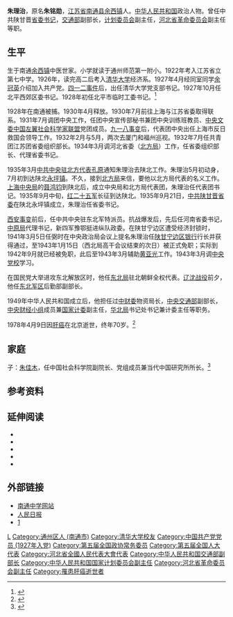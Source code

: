 {{Infobox person
| 姓名     = 朱理治
| 性别     = 男
| 图像     = 
| 出生日期 = 1907年7月25日
| 出生地点 = {{大清}}[[江苏省|江苏省]][[南通县|南通县]][[余西镇|余西镇]]
| 逝世日期 = {{Dda|1978|4|9|1907|7|25}}
| 逝世地点 = {{CHN-1949}}[[北京市|北京市]]
| 民族     = [[汉族|汉族]]
| 政党     = {{中国共产党}}
| 职业     = [[政治人物|政治人物]]
| 子女     = [[朱佳木|朱佳木]]
}}
'''朱理治'''{{BD|1907年|7月25日|1978年|4月9日|catIdx=Zhu}}，原名'''朱铭勋'''，[[江苏省|江苏省]][[南通县|南通县]][[余西镇|余西镇]]人。[[中华人民共和国|中华人民共和国]]政治人物。曾任中共陕甘晋[[省委书记|省委书记]]，[[中华人民共和国交通部|交通部]]副部长，[[中华人民共和国国家计划委员会|计划委员会]]副主任，[[河北省革命委员会|河北省革命委员会]]副主任等职。
==生平==
生于南通[[余西镇|余西镇]]中医世家。小学就读于通州师范第一附小。1922年考入江苏省立第七中学。1926年，读完高二后考入[[清华大学|清华大学]]经济系。1927年4月经同室同学[[余冠英|余冠英]]介绍加入共产党。[[四一二事件|四一二事件]]后，出任清华大学党支部书记。1927年10月任北平西郊区委书记。1928年初任北平市临时工委书记。<ref>{{cite book |editor=清华大学校史研究室 |title=《清华革命先驱·上册》 |date=2004 |location=[[北京|北京]] |publisher=[[清华大学出版社|清华大学出版社]] |isbn=7302082162 |page=102}}</ref>

1928年在南通被捕。1930年4月释放。1930年7月前往上海与江苏省委取得联系。1931年7月调团中央工作，任团中央宣传部秘书兼团中央训练班教员、[[中央文委|中央文委]][[中国左翼社会科学家联盟|中国左翼社会科学家联盟]]党团成员。[[九一八事变|九一八事变]]后，代表团中央出任上海市反日救国会领导工作。1932年2月与5月，两次去厦门和福州巡视。1932年7月任共青团江苏团省委组织部长。1934年3月调河北省委（[[北方局|北方局]]）工作，任省委组织部长、代理省委书记。

1935年3月[[北方局|中共中央驻北方代表]][[孔原|孔原]]通知朱理治去陕北工作。朱理治5月初动身，7月初到达陕北[[永坪镇|永坪镇]]。不久，接到[[北方局|北方局]]来信，要他以北方局代表的名义工作。[[上海中央局|上海中央局]]的[[聂鸿钧|聂鸿钧]]到陕北后，成立中央局和北方局代表团，朱理治任代表团书记。1935年9月中旬，[[红二十五军|红二十五军]]长征到达陕北。1935年9月21日，[[中共陕甘晋省委|中共陕甘晋省委]]在陕北永坪镇成立，朱理治任省委书记。

[[西安事变|西安事变]]前后，任中共中央驻东北军特派员。抗战爆发后，先后任河南省委书记，[[中原局|中原局]]代理书记，新四军豫鄂挺进纵队政委。在陕甘宁边区遭受经济封锁时，1941年3月5日任弼时在中央政治局会议上提名朱理治任[[陕甘宁边区银行|陕甘宁边区银行]]行长并获得通过，至1943年1月15日（西北局高干会议结束的次日）被正式免职；实际到1942年9月就已经被免职，此后至1943年3月辅助[[黄亚光|黄亚光]]工作。1943年3月调[[中央党校|中央党校]]学习。

在国民党大举进攻东北解放区时，他任[[东北局|东北局]]驻北朝鲜全权代表。[[辽沈战役|辽沈战役]]前夕，他任[[东北军区|东北军区]]后勤部副部长。

1949年中华人民共和国成立后，他担任过[[中财委|中财委]]物资局长，[[中央交通部|中央交通部]]副部长，[[中央财经小组|中央财经小组]]成员兼[[国家计委|国家计委]]副主任，[[华北局|华北局]]书记处书记兼计委主任等职务。

1978年4月9日因[[肝癌|肝癌]]在北京逝世，终年70岁。<ref>{{cite web |title=边区政府领导人人物简介 |url=http://www.sxlib.org.cn/dfzy/rwk/bqzfldr/zlz/rwjj_19469/ |publisher=陕西省图书馆 |access-date=2020-03-18 |archive-date=2020-03-18 |archive-url=https://web.archive.org/web/20200318114231/http://www.sxlib.org.cn/dfzy/rwk/bqzfldr/zlz/rwjj_19469/ |dead-url=no }}</ref>

==家庭==
子：[[朱佳木|朱佳木]]，任中国社会科学院副院长、党组成员兼当代中国研究所所长。<ref>{{cite web |title=朱理治校友之子朱佳木向清华大学校史馆赠书 |url=https://www.tsinghua.edu.cn/publish/thxyw/10078/2015/20151113125736439779689/20151113125736439779689_.html |publisher=清华校友总会 |date=2015-11-13 |access-date=2020-03-18 |archive-url=https://web.archive.org/web/20200318114014/https://www.tsinghua.edu.cn/publish/thxyw/10078/2015/20151113125736439779689/20151113125736439779689_.html |archive-date=2020-03-18 |dead-url=yes }}</ref>

==参考资料==
{{reflist}}

==延伸阅读==
{{refbegin}}
*{{cite book |author1=宋霖|author2=吴殿尧 |title=《朱理治传》 |date=2007 |publisher=[[中共党史出版社|中共党史出版社]] |isbn=9787801997425}}
*{{cite book |editor=中共河南省委党史研究室 |title=《纪念朱理治文集》 |date=2007 |publisher=中共党史出版社 |isbn=9787801997074}}
*{{cite book |editor=苏士澍 |title=《朱理治书法手迹选》 |date=2007 |publisher=中央文献出版社 |isbn=9787507323191}}
*{{cite book |editor=南通市地方志编纂委员会办公室 |title=《纪念朱理治文集》 |date=2008 |publisher=中共党史出版社 |isbn=9787801999511}}
*{{cite book |editor=邢志华 |title=《朱理治》 |date=2013 |publisher=长城出版社 |isbn=9787548301776}}
{{ref end}}

==外部链接==
* [https://web.archive.org/web/20050318065537/http://www.ntzx.cn/xsg/mr/zlz.htm 南通中学网站 ]
*[http://politics.people.com.cn/GB/1026/6027049.html 人民日报] {{Wayback|url=http://politics.people.com.cn/GB/1026/6027049.html |date=20190602232750 }}
* [http://wuxizazhi.cnki.net/Search/YHCQ201210009.html我了解的西北革命根据地肃反]{{dead link|date=2018年3月 |bot=InternetArchiveBot |fix-attempted=yes }}
{{start box}}
{{s-ppo|cpc}}
{{s-before|[[崔宗培|崔宗培]]}}
{{s-title|[[清华大学|清华大学]]党支部书记|1927年11月－1928年1月}}
{{s-after|[[冯仲云|冯仲云]]}}
{{end box}}
{{Authority control}}
{{DEFAULTSORT:Zhu}}
[[Category:朱姓|L]]
[[Category:通州区人_(南通市)|Category:通州区人 (南通市)]]
[[Category:清华大学校友|Category:清华大学校友]]
[[Category:中国共产党党员_(1927年入党)|Category:中国共产党党员 (1927年入党)]]
[[Category:第五届全国政协常务委员|Category:第五届全国政协常务委员]]
[[Category:第五届全国人大代表|Category:第五届全国人大代表]]
[[Category:河北省全國人民代表大會代表|Category:河北省全國人民代表大會代表]]
[[Category:中华人民共和国交通部副部长|Category:中华人民共和国交通部副部长]]
[[Category:中华人民共和国国家计划委员会副主任|Category:中华人民共和国国家计划委员会副主任]]
[[Category:河北省革命委员会副主任|Category:河北省革命委员会副主任]]
[[Category:罹患肝癌逝世者|Category:罹患肝癌逝世者]]